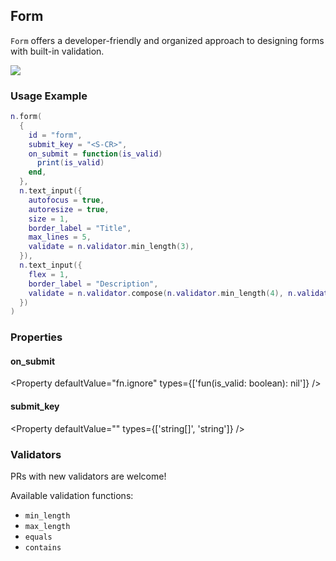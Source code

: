 
## Form

`Form` offers a developer-friendly and organized approach to designing forms with built-in validation.

![](/gifs/form-1.gif)

### Usage Example

```lua
n.form(
  {
    id = "form",
    submit_key = "<S-CR>",
    on_submit = function(is_valid)
      print(is_valid)
    end,
  },
  n.text_input({
    autofocus = true,
    autoresize = true,
    size = 1,
    border_label = "Title",
    max_lines = 5,
    validate = n.validator.min_length(3),
  }),
  n.text_input({
    flex = 1,
    border_label = "Description",
    validate = n.validator.compose(n.validator.min_length(4), n.validator.max_length(20)),
  })
)
```

### Properties

#### on_submit

<Property 
  defaultValue="fn.ignore"
  types={['fun(is_valid: boolean): nil']}
/>

#### submit_key

<Property 
  defaultValue="<C-CR>"
  types={['string[]', 'string']}
/>

### Validators

<Callout type="info">
  PRs with new validators are welcome!
</Callout>

Available validation functions:

- `min_length`
- `max_length`
- `equals`
- `contains`


